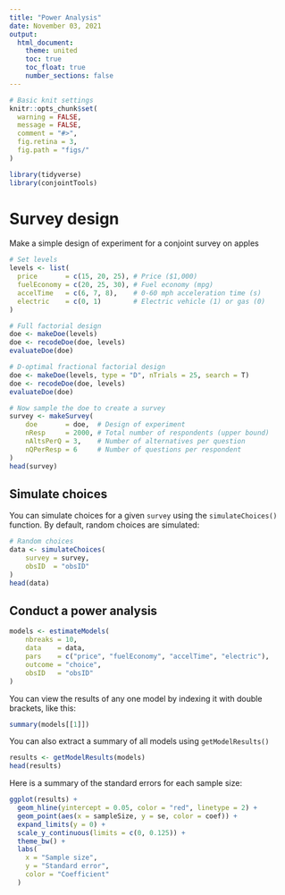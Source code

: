 ```yaml
---
title: "Power Analysis"
date: November 03, 2021
output:
  html_document:
    theme: united
    toc: true
    toc_float: true
    number_sections: false
---
```


```r
# Basic knit settings
knitr::opts_chunk$set(
  warning = FALSE,
  message = FALSE,
  comment = "#>",
  fig.retina = 3,
  fig.path = "figs/"
)

library(tidyverse)
library(conjointTools)
```

# Survey design

Make a simple design of experiment for a conjoint survey on apples

```r
# Set levels
levels <- list(
  price       = c(15, 20, 25), # Price ($1,000)
  fuelEconomy = c(20, 25, 30), # Fuel economy (mpg)
  accelTime   = c(6, 7, 8),    # 0-60 mph acceleration time (s)
  electric    = c(0, 1)        # Electric vehicle (1) or gas (0)
)

# Full factorial design
doe <- makeDoe(levels)
doe <- recodeDoe(doe, levels)
evaluateDoe(doe)

# D-optimal fractional factorial design
doe <- makeDoe(levels, type = "D", nTrials = 25, search = T)
doe <- recodeDoe(doe, levels)
evaluateDoe(doe)

# Now sample the doe to create a survey
survey <- makeSurvey(
    doe       = doe,  # Design of experiment
    nResp     = 2000, # Total number of respondents (upper bound)
    nAltsPerQ = 3,    # Number of alternatives per question
    nQPerResp = 6     # Number of questions per respondent
)
head(survey)
```

## Simulate choices

You can simulate choices for a given `survey` using the `simulateChoices()` function. By default, random choices are simulated:

```r
# Random choices
data <- simulateChoices(
    survey = survey,
    obsID  = "obsID"
)
head(data)
```

## Conduct a power analysis

```r
models <- estimateModels(
    nbreaks = 10,
    data    = data,
    pars    = c("price", "fuelEconomy", "accelTime", "electric"),
    outcome = "choice",
    obsID   = "obsID"
)
```

You can view the results of any one model by indexing it with double brackets, like this:

```r
summary(models[[1]])
```

You can also extract a summary of all models using `getModelResults()`

```r
results <- getModelResults(models)
head(results)
```

Here is a summary of the standard errors for each sample size:

```r
ggplot(results) +
  geom_hline(yintercept = 0.05, color = "red", linetype = 2) +
  geom_point(aes(x = sampleSize, y = se, color = coef)) +
  expand_limits(y = 0) +
  scale_y_continuous(limits = c(0, 0.125)) +
  theme_bw() + 
  labs(
    x = "Sample size", 
    y = "Standard error", 
    color = "Coefficient"
  )
```
